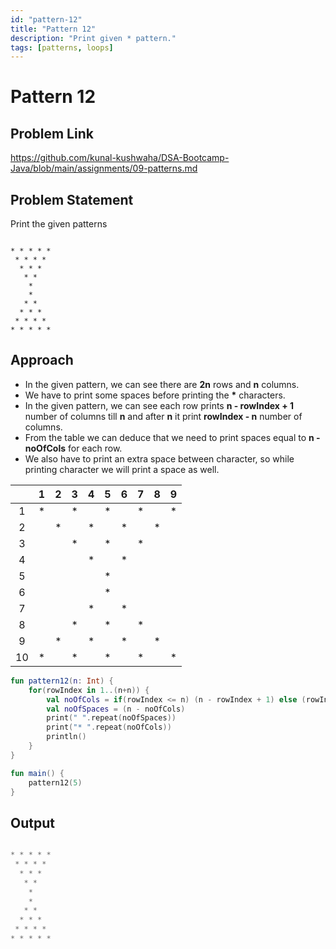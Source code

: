 ```yaml
---
id: "pattern-12"
title: "Pattern 12"
description: "Print given * pattern."
tags: [patterns, loops]
---
```




# Pattern 12

## Problem Link

https://github.com/kunal-kushwaha/DSA-Bootcamp-Java/blob/main/assignments/09-patterns.md

## Problem Statement

Print the given patterns

```text

* * * * * 
 * * * * 
  * * * 
   * * 
    * 
    * 
   * * 
  * * * 
 * * * * 
* * * * * 

```
## Approach

- In the given pattern, we can see there are **2n** rows and **n** columns.
- We have to print some spaces before printing the **\*** characters.
- In the given pattern, we can see each row prints **n - rowIndex + 1** number of columns till **n** and after **n** it print **rowIndex - n** number of columns.
- From the table we can deduce that we need to print spaces equal to **n - noOfCols** for each row.
- We also have to print an extra space between character, so while printing character we will print a space as well.

<TableWrapper rows="2n = 10" cols="5">

|    	| 1 	| 2 	| 3 	| 4 	| 5 	| 6 	| 7 	| 8 	| 9 	|
|:--:	|:-:	|:-:	|:-:	|:-:	|:-:	|:-:	|:-:	|:-:	|:-:	|
|  1 	| * 	|   	| * 	|   	| * 	|   	| * 	|   	| * 	|
|  2 	|   	| * 	|   	| * 	|   	| * 	|   	| * 	|   	|
|  3 	|   	|   	| * 	|   	| * 	|   	| * 	|   	|   	|
|  4 	|   	|   	|   	| * 	|   	| * 	|   	|   	|   	|
|  5 	|   	|   	|   	|   	| * 	|   	|   	|   	|   	|
|  6 	|   	|   	|   	|   	| * 	|   	|   	|   	|   	|
|  7 	|   	|   	|   	| * 	|   	| * 	|   	|   	|   	|
|  8 	|   	|   	| * 	|   	| * 	|   	| * 	|   	|   	|
|  9 	|   	| * 	|   	| * 	|   	| * 	|   	| * 	|   	|
| 10 	| * 	|   	| * 	|   	| * 	|   	| * 	|   	| * 	|
</TableWrapper>

<Tabs>
<TabItem value="kotlin" label="Kotlin">
<SolutionAuthor name="@msvhora"/>

```kt
fun pattern12(n: Int) {
    for(rowIndex in 1..(n+n)) {
		val noOfCols = if(rowIndex <= n) (n - rowIndex + 1) else (rowIndex - n)
        val noOfSpaces = (n - noOfCols)
        print(" ".repeat(noOfSpaces))
        print("* ".repeat(noOfCols))
        println()
    }
}

fun main() {	
    pattern12(5)
}
```
</TabItem>
</Tabs>

## Output

```kt

* * * * * 
 * * * * 
  * * * 
   * * 
    * 
    * 
   * * 
  * * * 
 * * * * 
* * * * * 

```